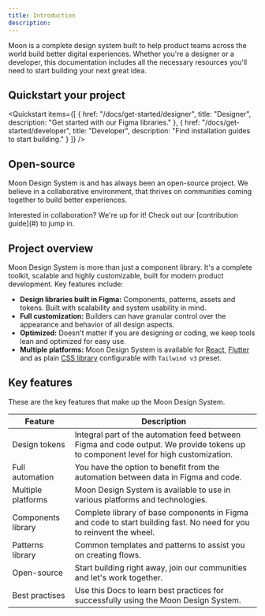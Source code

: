```yaml
---
title: Introduction
description:
---
```

Moon is a complete design system built to help product teams across the world build better digital experiences. Whether you're a designer or a developer, this documentation includes all the necessary resources you'll need to start building your next great idea.

## Quickstart your project

<Quickstart
  items={[
    {
      href: "/docs/get-started/designer",
      title: "Designer",
      description: "Get started with our Figma libraries."
    },
    {
      href: "/docs/get-started/developer",
      title: "Developer",
      description: "Find installation guides to start building."
    }
  ]}
/>

## Open-source

Moon Design System is and has always been an open-source project. We believe in a collaborative environment, that thrives on communities coming together to build better experiences.

<Note title="Note">
 Interested in collaboration? We're up for it! Check out our [contribution guide](#) to jump in.
</Note>

## Project overview

Moon Design System is more than just a component library. It's a complete toolkit, scalable and highly customizable, built for modern product development. Key features include:

- **Design libraries built in Figma:** Components, patterns, assets and tokens. Built with scalability and system usability in mind.
- **Full customization:** Builders can have granular control over the appearance and behavior of all design aspects.
- **Optimized:** Doesn't matter if you are designing or coding, we keep tools lean and optimized for easy use.
- **Multiple platforms:** Moon Design System is available for [React](https://react.moon.io/?path=/docs/installation-guide--docs), [Flutter](https://flutter.moon.io/) and as plain [CSS library](https://ui.moon.io/) configurable with `Tailwind v3` preset.

## Key features

These are the key features that make up the Moon Design System.

| **Feature**                   | **Description**                                          |
|-------------------------------|----------------------------------------------------------|
| Design tokens                 | Integral part of the automation feed between Figma and code output. We provide tokens up to component level for high customization. |
| Full automation               | You have the option to benefit from the automation between data in Figma and code. |
| Multiple platforms            | Moon Design System is available to use in various platforms and technologies. |
| Components library            | Complete library of base components in Figma and code to start building fast. No need for you to reinvent the wheel. |
| Patterns library              | Common templates and patterns to assist you on creating flows. |
| Open-source                   | Start building right away, join our communities and let's work together. |
| Best practises                | Use this Docs to learn best practices for successfully using the Moon Design System. |
